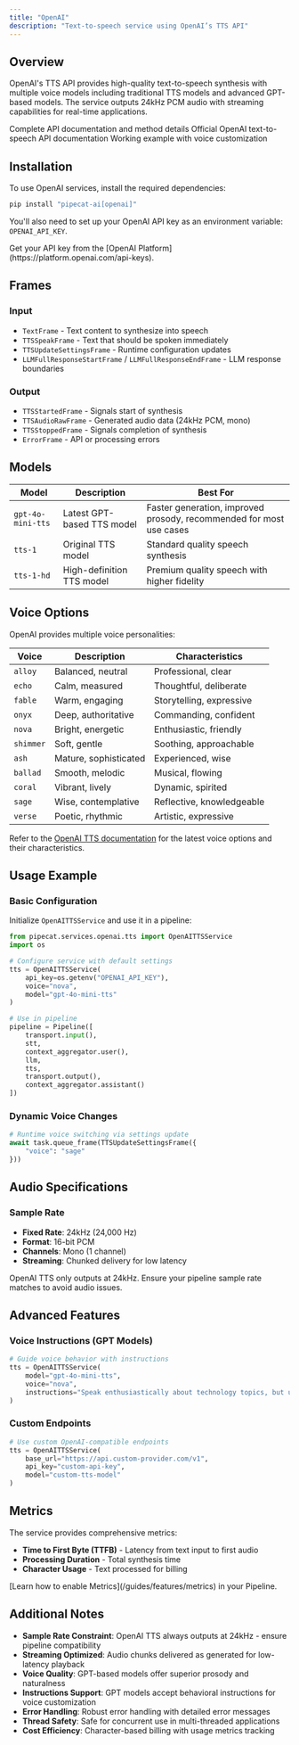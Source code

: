 ```yaml
---
title: "OpenAI"
description: "Text-to-speech service using OpenAI’s TTS API"
---
```


## Overview

OpenAI's TTS API provides high-quality text-to-speech synthesis with multiple voice models including traditional TTS models and advanced GPT-based models. The service outputs 24kHz PCM audio with streaming capabilities for real-time applications.

<CardGroup cols={3}>
  <Card
    title="API Reference"
    icon="code"
    href="https://reference-server.pipecat.ai/en/latest/api/pipecat.services.openai.tts.html"
  >
    Complete API documentation and method details
  </Card>
  <Card
    title="OpenAI TTS Docs"
    icon="book"
    href="https://platform.openai.com/docs/api-reference/audio/createSpeech"
  >
    Official OpenAI text-to-speech API documentation
  </Card>
  <Card
    title="Example Code"
    icon="play"
    href="https://github.com/pipecat-ai/pipecat/blob/main/examples/foundational/07g-interruptible-openai.py"
  >
    Working example with voice customization
  </Card>
</CardGroup>

## Installation

To use OpenAI services, install the required dependencies:

```bash
pip install "pipecat-ai[openai]"
```

You'll also need to set up your OpenAI API key as an environment variable: `OPENAI_API_KEY`.

<Tip>
  Get your API key from the [OpenAI
  Platform](https://platform.openai.com/api-keys).
</Tip>

## Frames

### Input

- `TextFrame` - Text content to synthesize into speech
- `TTSSpeakFrame` - Text that should be spoken immediately
- `TTSUpdateSettingsFrame` - Runtime configuration updates
- `LLMFullResponseStartFrame` / `LLMFullResponseEndFrame` - LLM response boundaries

### Output

- `TTSStartedFrame` - Signals start of synthesis
- `TTSAudioRawFrame` - Generated audio data (24kHz PCM, mono)
- `TTSStoppedFrame` - Signals completion of synthesis
- `ErrorFrame` - API or processing errors

## Models

| Model             | Description                | Best For                                                            |
| ----------------- | -------------------------- | ------------------------------------------------------------------- |
| `gpt-4o-mini-tts` | Latest GPT-based TTS model | Faster generation, improved prosody, recommended for most use cases |
| `tts-1`           | Original TTS model         | Standard quality speech synthesis                                   |
| `tts-1-hd`        | High-definition TTS model  | Premium quality speech with higher fidelity                         |

## Voice Options

OpenAI provides multiple voice personalities:

| Voice     | Description           | Characteristics           |
| --------- | --------------------- | ------------------------- |
| `alloy`   | Balanced, neutral     | Professional, clear       |
| `echo`    | Calm, measured        | Thoughtful, deliberate    |
| `fable`   | Warm, engaging        | Storytelling, expressive  |
| `onyx`    | Deep, authoritative   | Commanding, confident     |
| `nova`    | Bright, energetic     | Enthusiastic, friendly    |
| `shimmer` | Soft, gentle          | Soothing, approachable    |
| `ash`     | Mature, sophisticated | Experienced, wise         |
| `ballad`  | Smooth, melodic       | Musical, flowing          |
| `coral`   | Vibrant, lively       | Dynamic, spirited         |
| `sage`    | Wise, contemplative   | Reflective, knowledgeable |
| `verse`   | Poetic, rhythmic      | Artistic, expressive      |

Refer to the [OpenAI TTS documentation](https://platform.openai.com/docs/api-reference/audio/createSpeech#audio-createspeech-voice) for the latest voice options and their characteristics.

## Usage Example

### Basic Configuration

Initialize `OpenAITTSService` and use it in a pipeline:

```python
from pipecat.services.openai.tts import OpenAITTSService
import os

# Configure service with default settings
tts = OpenAITTSService(
    api_key=os.getenv("OPENAI_API_KEY"),
    voice="nova",
    model="gpt-4o-mini-tts"
)

# Use in pipeline
pipeline = Pipeline([
    transport.input(),
    stt,
    context_aggregator.user(),
    llm,
    tts,
    transport.output(),
    context_aggregator.assistant()
])
```

### Dynamic Voice Changes

```python
# Runtime voice switching via settings update
await task.queue_frame(TTSUpdateSettingsFrame({
    "voice": "sage"
}))
```

## Audio Specifications

### Sample Rate

- **Fixed Rate**: 24kHz (24,000 Hz)
- **Format**: 16-bit PCM
- **Channels**: Mono (1 channel)
- **Streaming**: Chunked delivery for low latency

<Warning>
  OpenAI TTS only outputs at 24kHz. Ensure your pipeline sample rate matches to
  avoid audio issues.
</Warning>

## Advanced Features

### Voice Instructions (GPT Models)

```python
# Guide voice behavior with instructions
tts = OpenAITTSService(
    model="gpt-4o-mini-tts",
    voice="nova",
    instructions="Speak enthusiastically about technology topics, but use a calm tone for sensitive subjects"
)
```

### Custom Endpoints

```python
# Use custom OpenAI-compatible endpoints
tts = OpenAITTSService(
    base_url="https://api.custom-provider.com/v1",
    api_key="custom-api-key",
    model="custom-tts-model"
)
```

## Metrics

The service provides comprehensive metrics:

- **Time to First Byte (TTFB)** - Latency from text input to first audio
- **Processing Duration** - Total synthesis time
- **Character Usage** - Text processed for billing

<Info>
  [Learn how to enable Metrics](/guides/features/metrics) in your Pipeline.
</Info>

## Additional Notes

- **Sample Rate Constraint**: OpenAI TTS always outputs at 24kHz - ensure pipeline compatibility
- **Streaming Optimized**: Audio chunks delivered as generated for low-latency playback
- **Voice Quality**: GPT-based models offer superior prosody and naturalness
- **Instructions Support**: GPT models accept behavioral instructions for voice customization
- **Error Handling**: Robust error handling with detailed error messages
- **Thread Safety**: Safe for concurrent use in multi-threaded applications
- **Cost Efficiency**: Character-based billing with usage metrics tracking
